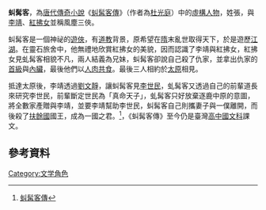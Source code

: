 {{expand|time=2016-02-26T19:08:08+00:00}}
{{refimprove|time=2016-02-26T19:08:08+00:00}}
{{NoteTA
|1 = zh-hans:虬; zh-hant:虯;
}}
'''虯髯客'''，為[[唐代|唐代]][[傳奇小說|傳奇小說]]《[[虯髯客傳|虯髯客傳]]》（作者為[[杜光庭|杜光庭]]）中的[[虛構人物|虛構人物]]，姓張，與[[李靖|李靖]]、[[紅拂女|紅拂女]]並稱風塵三俠。

虯髯客是一個神祕的[[遊俠|遊俠]]，有[[道教|道教]]背景，原希望在[[隋|隋]]末亂世取得天下，於是遊歷[[江湖|江湖]]。在靈石旅舍中，他無禮地欣賞紅拂女的美貌，因而認識了李靖與紅拂女，紅拂女見虬髯客相貌不凡，兩人結義為兄妹，虯髯客卻說自己殺了仇家，並拿出仇家的[[首級|首級]]與[[內臟|內臟]]，最後他們以[[食人|人肉共食]]。最後三人相約於[[太原|太原]]相見。

抵達太原後，李靖透過[[劉文靜|劉文靜]]，讓虯髯客見[[李世民|李世民]]，虬髯客又透過自己的前輩道長來研究李世民，前輩斷定世民為「真命天子」，虬髯客只好放棄逐鹿中原的意圖，將全數家產贈與李靖，並要李靖幫助李世民，虯髯客自己則攜妻子與一僕離開，而後殺了[[扶餘國|扶餘國]]國王，成為一國之君。<ref name=wikisource>[[:s:虯髯客傳|虯髯客傳]]</ref>，《虯髯客傳》至今仍是臺灣[[高中|高中]][[國文科|國文科]]課文。

== 參考資料 ==
<references />

{{hist-stub}}
[[Category:文学角色|Category:文学角色]]